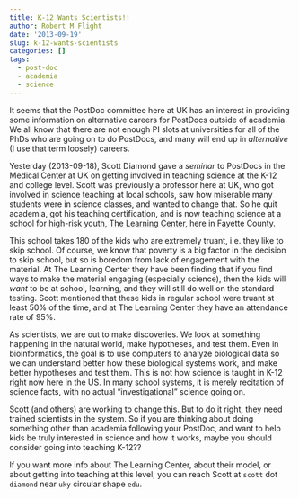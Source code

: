 ```yaml
---
title: K-12 Wants Scientists!!
author: Robert M Flight
date: '2013-09-19'
slug: k-12-wants-scientists
categories: []
tags:
  - post-doc
  - academia
  - science
---
```


It seems that the PostDoc committee here at UK has an interest in providing some information on alternative careers for PostDocs outside of academia. We all know that there are not enough PI slots at universities for all of the PhDs who are going on to do PostDocs, and many will end up in *alternative* (I use that term loosely) careers.

Yesterday (2013-09-18), Scott Diamond gave a *seminar* to PostDocs in the Medical Center at UK on getting involved in teaching science at the K-12 and college level. Scott was previously a professor here at UK, who got involved in science teaching at local schools, saw how miserable many students were in science classes, and wanted to change that. So he quit academia, got his teaching certification, and is now teaching science at a school for high-risk youth, [The Learning Center](http://www.tlc.fcps.net/), here in Fayette County. 

This school takes 180 of the kids who are extremely truant, i.e. they like to skip school. Of course, we know that poverty is a big factor in the decision to skip school, but so is boredom from lack of engagement with the material. At The Learning Center they have been finding that if you find ways to make the material engaging (especially science), then the kids will *want* to be at school, learning, and they will still do well on the standard testing. Scott mentioned that these kids in regular school were truant at least 50% of the time, and at The Learning Center they have an attendance rate of 95%.

As scientists, we are out to make discoveries. We look at something happening in the natural world, make hypotheses, and test them. Even in bioinformatics, the goal is to use computers to analyze biological data so we can understand better how these biological systems work, and make better hypotheses and test them. This is not how science is taught in K-12 right now here in the US. In many school systems, it is merely recitation of science facts, with no actual "investigational" science going on. 

Scott (and others) are working to change this. But to do it right, they need trained scientists in the system. So if you are thinking about doing something other than academia following your PostDoc, and want to help kids be truly interested in science and how it works, maybe you should consider going into teaching K-12??

If you want more info about The Learning Center, about their model, or about getting into teaching at this level, you can reach Scott at `scott` dot `diamond` near `uky` circular shape `edu`.
